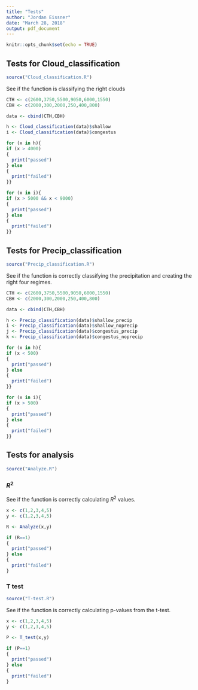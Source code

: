 ```yaml
---
title: "Tests"
author: "Jordan Eissner"
date: "March 28, 2018"
output: pdf_document
---
```


```r
knitr::opts_chunk$set(echo = TRUE)
```


## Tests for Cloud_classification 

```r
source("Cloud_classification.R")
```

See if the function is classifying the right clouds

```r
CTH <- c(2600,3750,5500,9050,6000,1550)
CBH <- c(2000,300,2000,250,400,800)

data <- cbind(CTH,CBH)

h <- Cloud_classification(data)$shallow
i <- Cloud_classification(data)$congestus

for (x in h){
if (x > 4000)
{
  print("passed")
} else
{
  print("failed")
}}

for (x in i){
if (x > 5000 && x < 9000)
{
  print("passed")
} else
{
  print("failed")
}}
```

## Tests for Precip_classification

```r
source("Precip_classification.R")
```
 See if the function is correctly classifying the precipitation and creating the right four regimes. 
 
```r
CTH <- c(2600,3750,5500,9050,6000,1550)
CBH <- c(2000,300,2000,250,400,800)

data <- cbind(CTH,CBH)

h <- Precip_classification(data)$shallow_precip
i <- Precip_classification(data)$shallow_noprecip
j <- Precip_classification(data)$congestus_precip
k <- Precip_classification(data)$congestus_noprecip

for (x in h){
if (x < 500)
{
  print("passed")
} else
{
  print("failed")
}}

for (x in i){
if (x > 500)
{
  print("passed")
} else
{
  print("failed")
}}
```
 

## Tests for analysis
```r
source("Analyze.R")
```

### $R^2$
See if the function is correctly calculating $R^2$ values. 

```r

x <- c(1,2,3,4,5)
y <- c(1,2,3,4,5)

R <- Analyze(x,y)

if (R==1)
{
  print("passed")
} else
{
  print("failed")
}
```


### T test
```r
source("T-test.R")
```

See if the function is correctly calculating p-values from the t-test.
```r

x <- c(1,2,3,4,5)
y <- c(1,2,3,4,5)

P <- T_test(x,y)

if (P==1)
{
  print("passed")
} else
{
  print("failed")
}
```
